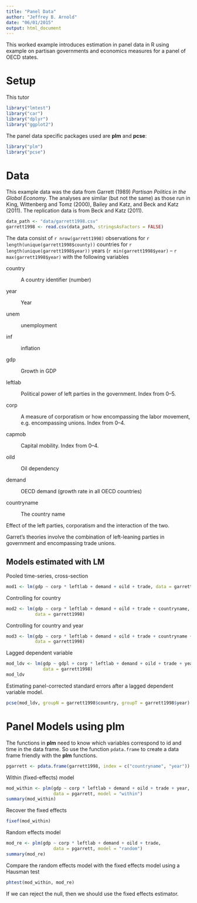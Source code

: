 ```yaml
---
title: "Panel Data"
author: "Jeffrey B. Arnold"
date: "06/01/2015"
output: html_document
---
```


This worked example introduces estimation in panel data in R using example on partisan governments and economics measures for a panel of OECD states.

# Setup

This tutor
```r
library("lmtest")
library("car")
library("dplyr")
library("ggplot2")
```

The panel data specific packages used are **plm** and **pcse**:
```r
library("plm")
library("pcse")
```



# Data

This example data was the data from Garrett (1989) *Partisan Politics in the Global Economy*.
The analyses are similar (but not the same) as those run in King, Wittenberg and Tomz (2000), Bailey and Katz, and Beck and Katz (2011).
The replication data is from Beck and Katz (2011).


```r
data_path <- "data/garrett1998.csv"
garrett1998 <- read.csv(data_path, stringsAsFactors = FALSE)
```

The data consist of `r nrow(garrett1998)` observations for `r length(unique(garrett1998$county))` countries for `r length(unique(garrett1998$year))` years (`r min(garrett1998$year)` -- `r max(garrett1998$year)` with the following variables

country

:    A country identifier (number)

year

:    Year

unem

:    unemployment

inf

:    inflation

gdp

:    Growth in GDP

leftlab

:    Political power of left parties in the government. Index from 0--5.

corp

:    A measure of corporatism or how encompassing the labor movement, e.g. encompassing unions. Index from 0--4.

capmob

:    Capital mobility. Index from 0--4.

oild

:    Oil dependency

demand

:    OECD demand (growth rate in all OECD countries)

countryname

:    The country name

Effect of the left parties, corporatism and the interaction of the two.


Garret's theories involve the combination of left-leaning parties in government and encompassing trade unions.

## Models estimated with LM

Pooled time-series, cross-section

```r
mod1 <- lm(gdp ~ corp * leftlab + demand + oild + trade, data = garrett1998)
```

Controlling for country

```r
mod2 <- lm(gdp ~ corp * leftlab + demand + oild + trade + countryname,
           data = garrett1998)
```


Controlling for country and year

```r
mod3 <- lm(gdp ~ corp * leftlab + demand + oild + trade + countryname + factor(year),
           data = garrett1998)
```

Lagged dependent variable

```r
mod_ldv <- lm(gdp ~ gdpl + corp * leftlab + demand + oild + trade + year,
              data = garrett1998)
mod_ldv
```

Estimating panel-corrected standard errors after a lagged dependent variable model.
```r
pcse(mod_ldv, groupN = garrett1998$country, groupT = garrett1998$year)
```


# Panel Models using **plm**

The functions in **plm** need to know which variables correspond to id and time in the data frame.
So use the function `pdata.frame` to create a data frame friendly with the **plm** functions.
```r
pgarrett <- pdata.frame(garrett1998, index = c("countryname", "year"))
```

Within (fixed-effects) model

```r

mod_within <- plm(gdp ~ corp * leftlab + demand + oild + trade + year,
                  data = pgarrett, model = "within")
summary(mod_within)
```
Recover the fixed effects
```r
fixef(mod_within)
```

Random effects model

```r
mod_re <- plm(gdp ~ corp * leftlab + demand + oild + trade,
                  data = pgarrett, model = "random")
summary(mod_re)
```

Compare the random effects model with the fixed effects model using a Hausman test
```r
phtest(mod_within, mod_re)
```
If we can reject the null, then we should use the fixed effects estimator.
